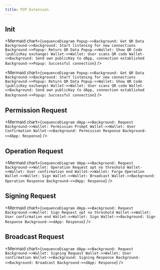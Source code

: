 ```yaml
---
title: P2P Extension
---
```



## Init

<Mermaid
  chart={`
sequenceDiagram
    Popup->>Background: Get QR Data
    Background->>Background: Start listening for new connections
    Background->>Popup: Return QR Data
    Popup->>Wallet: Show QR Code (publicKey exchange)
    Wallet->>Wallet: User scans QR code
    Wallet->>Background: Send own publicKey to dApp, connection established
    Background->>Popup: Successful connection
`}
/>

<Mermaid
  chart={`
sequenceDiagram
    Popup->>Background: Get QR Data
    Background->>Background: Start listening for new connections
    Background->>Popup: Return QR Data
    Popup->>Wallet: Show QR Code (publicKey exchange)
    Wallet->>Wallet: User scans QR code
    Wallet->>Background: Send own publicKey to dApp, connection established
    Background->>Popup: Successful connection
`}
/>

## Permission Request

<Mermaid
  chart={`
sequenceDiagram
    dApp->>Background: Request
    Background->>Wallet: Permission Prompt
    Wallet->>Wallet: User Confirmation
    Wallet->>Background: Permission Response
    Background->>dApp: Response
`}
/>

## Operation Request

<Mermaid
  chart={`
sequenceDiagram
    dApp->>Background: Request
    Background->>Wallet: Operation Request
    opt no threshold
        Wallet->>Wallet: User confirmation
    end
    Wallet->>Wallet: Forge Operation
    Wallet->>Wallet: Sign
    Wallet->>Wallet: Broadcast
    Wallet->>Background: Operation Response
    Background->>dApp: Response
`}
/>

## Signing Request

<Mermaid
  chart={`
sequenceDiagram
    dApp->>Background: Request
    Background->>Wallet: Sign Request
    opt no threshold
        Wallet->>Wallet: User confirmation
    end
    Wallet->>Wallet: Sign
    Wallet->>Background: Sign Response
    Background->>dApp: Response
`}
/>

## Broadcast Request

<Mermaid
  chart={`
sequenceDiagram
    dApp->>Background: Request
    Background->>Wallet: Signing Request
    Wallet->>Wallet: User confirmation
    Wallet->>Background: Signing Response
    Background->>Background: Broadcast
    Background->>dApp: Response
`}
/>
